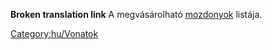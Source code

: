 '''Broken translation link'''
A megvásárolható [[Main/hu/Mozdonyok|mozdonyok]] listája.

[[Category:hu/Vonatok]]